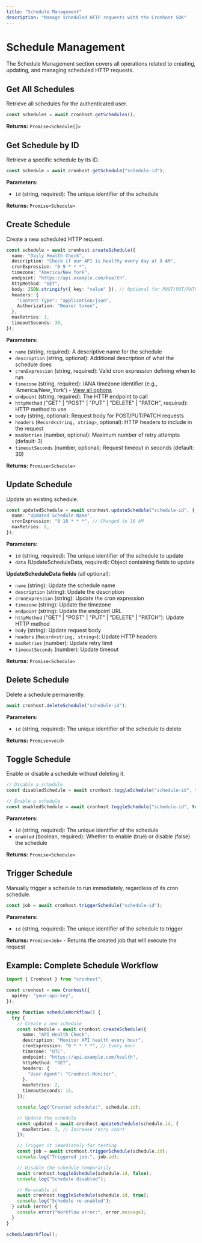 ```yaml
---
title: "Schedule Management"
description: "Manage scheduled HTTP requests with the Cronhost SDK"
---
```


# Schedule Management

The Schedule Management section covers all operations related to creating, updating, and managing scheduled HTTP requests.

## Get All Schedules

Retrieve all schedules for the authenticated user.

```typescript
const schedules = await cronhost.getSchedules();
```

**Returns:** `Promise<Schedule[]>`

## Get Schedule by ID

Retrieve a specific schedule by its ID.

```typescript
const schedule = await cronhost.getSchedule("schedule-id");
```

**Parameters:**

- `id` (string, required): The unique identifier of the schedule

**Returns:** `Promise<Schedule>`

## Create Schedule

Create a new scheduled HTTP request.

```typescript
const schedule = await cronhost.createSchedule({
  name: "Daily Health Check",
  description: "Check if our API is healthy every day at 9 AM",
  cronExpression: "0 9 * * *",
  timezone: "America/New_York",
  endpoint: "https://api.example.com/health",
  httpMethod: "GET",
  body: JSON.stringify({ key: "value" }), // Optional for POST/PUT/PATCH
  headers: {
    "Content-Type": "application/json",
    Authorization: "Bearer token",
  },
  maxRetries: 3,
  timeoutSeconds: 30,
});
```

**Parameters:**

- `name` (string, required): A descriptive name for the schedule
- `description` (string, optional): Additional description of what the schedule does
- `cronExpression` (string, required): Valid cron expression defining when to run
- `timezone` (string, required): IANA timezone identifier (e.g., 'America/New_York') - [View all options](/timezones)
- `endpoint` (string, required): The HTTP endpoint to call
- `httpMethod` ("GET" | "POST" | "PUT" | "DELETE" | "PATCH", required): HTTP method to use
- `body` (string, optional): Request body for POST/PUT/PATCH requests
- `headers` (`Record<string, string>`, optional): HTTP headers to include in the request
- `maxRetries` (number, optional): Maximum number of retry attempts (default: 3)
- `timeoutSeconds` (number, optional): Request timeout in seconds (default: 30)

**Returns:** `Promise<Schedule>`

## Update Schedule

Update an existing schedule.

```typescript
const updatedSchedule = await cronhost.updateSchedule("schedule-id", {
  name: "Updated Schedule Name",
  cronExpression: "0 10 * * *", // Changed to 10 AM
  maxRetries: 5,
});
```

**Parameters:**

- `id` (string, required): The unique identifier of the schedule to update
- `data` (UpdateScheduleData, required): Object containing fields to update

**UpdateScheduleData fields** (all optional):

- `name` (string): Update the schedule name
- `description` (string): Update the description
- `cronExpression` (string): Update the cron expression
- `timezone` (string): Update the timezone
- `endpoint` (string): Update the endpoint URL
- `httpMethod` ("GET" | "POST" | "PUT" | "DELETE" | "PATCH"): Update HTTP method
- `body` (string): Update request body
- `headers` (`Record<string, string>`): Update HTTP headers
- `maxRetries` (number): Update retry limit
- `timeoutSeconds` (number): Update timeout

**Returns:** `Promise<Schedule>`

## Delete Schedule

Delete a schedule permanently.

```typescript
await cronhost.deleteSchedule("schedule-id");
```

**Parameters:**

- `id` (string, required): The unique identifier of the schedule to delete

**Returns:** `Promise<void>`

## Toggle Schedule

Enable or disable a schedule without deleting it.

```typescript
// Disable a schedule
const disabledSchedule = await cronhost.toggleSchedule("schedule-id", false);

// Enable a schedule
const enabledSchedule = await cronhost.toggleSchedule("schedule-id", true);
```

**Parameters:**

- `id` (string, required): The unique identifier of the schedule
- `enabled` (boolean, required): Whether to enable (true) or disable (false) the schedule

**Returns:** `Promise<Schedule>`

## Trigger Schedule

Manually trigger a schedule to run immediately, regardless of its cron schedule.

```typescript
const job = await cronhost.triggerSchedule("schedule-id");
```

**Parameters:**

- `id` (string, required): The unique identifier of the schedule to trigger

**Returns:** `Promise<Job>` - Returns the created job that will execute the request

## Example: Complete Schedule Workflow

```typescript
import { Cronhost } from "cronhost";

const cronhost = new Cronhost({
  apiKey: "your-api-key",
});

async function scheduleWorkflow() {
  try {
    // Create a new schedule
    const schedule = await cronhost.createSchedule({
      name: "API Health Check",
      description: "Monitor API health every hour",
      cronExpression: "0 * * * *", // Every hour
      timezone: "UTC",
      endpoint: "https://api.example.com/health",
      httpMethod: "GET",
      headers: {
        "User-Agent": "Cronhost-Monitor",
      },
      maxRetries: 2,
      timeoutSeconds: 15,
    });

    console.log("Created schedule:", schedule.id);

    // Update the schedule
    const updated = await cronhost.updateSchedule(schedule.id, {
      maxRetries: 3, // Increase retry count
    });

    // Trigger it immediately for testing
    const job = await cronhost.triggerSchedule(schedule.id);
    console.log("Triggered job:", job.id);

    // Disable the schedule temporarily
    await cronhost.toggleSchedule(schedule.id, false);
    console.log("Schedule disabled");

    // Re-enable it
    await cronhost.toggleSchedule(schedule.id, true);
    console.log("Schedule re-enabled");
  } catch (error) {
    console.error("Workflow error:", error.message);
  }
}

scheduleWorkflow();
```
